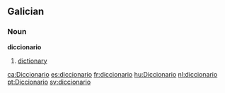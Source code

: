 ==Galician==
===Noun===
'''diccionario'''

# [[dictionary]]

[[ca:Diccionario]]
[[es:diccionario]]
[[fr:diccionario]]
[[hu:Diccionario]]
[[nl:diccionario]]
[[pt:Diccionario]]
[[sv:diccionario]]